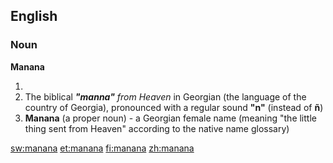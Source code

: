 ==English==

===Noun=== 

{{en-noun|-}}
'''Manana''' 


# {{alternative spelling of|mañana}}
# The biblical '''''"manna"''' from Heaven'' in Georgian (the language of the country of Georgia), pronounced with a regular sound '''"n"''' (instead of '''ñ''')
# '''Manana''' (a proper noun) - a Georgian female name (meaning "the little thing sent from Heaven" according to the native name glossary)

[[sw:manana]]
[[et:manana]]
[[fi:manana]]
[[zh:manana]]